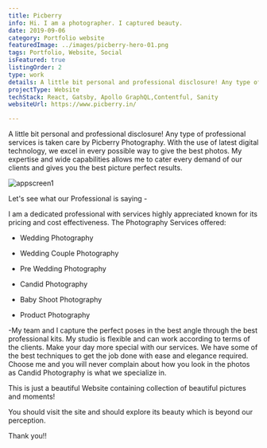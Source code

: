 ```yaml
---
title: Picberry
info: Hi. I am a photographer. I captured beauty.
date: 2019-09-06
category: Portfolio website
featuredImage: ../images/picberry-hero-01.png
tags: Portfolio, Website, Social
isFeatured: true
listingOrder: 2
type: work
details: A little bit personal and professional disclosure! Any type of professional services is taken care by Picberry photography. With the use of latest digital technology, we excel in every possible way to give the best photos. My expertise and wide capabilities allow me to cater every demand of our clients and gives you the best picture-perfect results.
projectType: Website
techStack: React, Gatsby, Apollo GraphQL,Contentful, Sanity
websiteUrl: https://www.picberry.in/

---
```


A little bit personal and professional disclosure!
Any type of professional services is taken care by Picberry Photography. With the use of latest digital technology, we excel in every possible way to give the best photos. My expertise and wide capabilities allows me to cater every demand of our clients and gives you the best picture perfect results.

![appscreen1](../images/picberry-hero-01.png)

Let's see what our Professional is saying -

I am a dedicated professional with services highly appreciated known for its pricing and cost effectiveness. The Photography Services offered:

- Wedding Photography

- Wedding Couple Photography

- Pre Wedding Photography

- Candid Photography

- Baby Shoot Photography

- Product Photography

-My team and I capture the perfect poses in the best angle through the best professional kits. My studio is flexible and can work according to terms of the clients. Make your day more special with our services. We have some of the best techniques to get the job done with ease and elegance required. Choose me and you will never complain about how you look in the photos as Candid Photography is what we specialize in.

This is just a beautiful Website containing collection of beautiful pictures and moments!

You should visit the site and should explore its beauty which is beyond our perception.

Thank you!!
